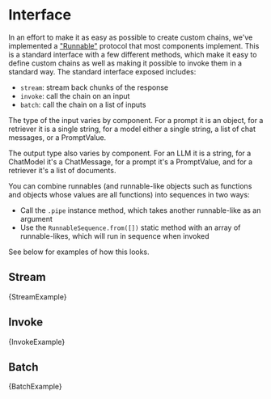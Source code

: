 
# Interface

In an effort to make it as easy as possible to create custom chains, we've implemented a ["Runnable"](/docs/api/schema_runnable/classes/Runnable) protocol that most components implement.
This is a standard interface with a few different methods, which make it easy to define custom chains as well as making it possible to invoke them in a standard way. The standard interface exposed includes:

- `stream`: stream back chunks of the response
- `invoke`: call the chain on an input
- `batch`: call the chain on a list of inputs

The type of the input varies by component. For a prompt it is an object, for a retriever it is a single string, for a model either a single string, a list of chat messages, or a PromptValue.

The output type also varies by component. For an LLM it is a string, for a ChatModel it's a ChatMessage, for a prompt it's a PromptValue, and for a retriever it's a list of documents.

You can combine runnables (and runnable-like objects such as functions and objects whose values are all functions) into sequences in two ways:

- Call the `.pipe` instance method, which takes another runnable-like as an argument
- Use the `RunnableSequence.from([])` static method with an array of runnable-likes, which will run in sequence when invoked

See below for examples of how this looks.

## Stream


<CodeBlock language="typescript">{StreamExample}</CodeBlock>

## Invoke


<CodeBlock language="typescript">{InvokeExample}</CodeBlock>

## Batch


<CodeBlock language="typescript">{BatchExample}</CodeBlock>
